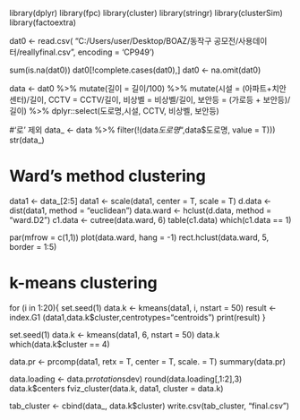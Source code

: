 library(dplyr)
library(fpc)
library(cluster)
library(stringr)
library(clusterSim)
library(factoextra)

dat0 <- read.csv( "C:/Users/user/Desktop/BOAZ/동작구 공모전/사용데이터/reallyfinal.csv", encoding = 'CP949')

sum(is.na(dat0))
dat0[!complete.cases(dat0),]
dat0 <- na.omit(dat0)

data <- dat0 %>% mutate(길이 = 길이/100) %>% 
  mutate(시설 = (아파트+치안센터)/길이, 
           CCTV = CCTV/길이, 
           비상벨 = 비상벨/길이, 
           보안등 = (가로등 + 보안등)/길이) %>% 
  dplyr::select(도로명,시설, CCTV, 비상벨, 보안등) 

#'로' 제외
data_ <- data %>% filter(!(data$도로명 %in% grep("로$",data$도로명, value = T)))
str(data_)

# Ward's method clustering
data1 <- data_[2:5]
data1 <- scale(data1, center = T, scale = T)
d.data <- dist(data1, method = "euclidean")
data.ward <- hclust(d.data, method = "ward.D2")
c1.data <- cutree(data.ward, 6)
table(c1.data)
which(c1.data == 1)

par(mfrow = c(1,1))
plot(data.ward, hang = -1)
rect.hclust(data.ward, 5, border = 1:5)

# k-means clustering
for (i in 1:20){
set.seed(1)
data.k <- kmeans(data1, i, nstart = 50)
result <- index.G1 (data1,data.k$cluster,centrotypes="centroids")
print(result)
}

set.seed(1)
data.k <- kmeans(data1, 6, nstart = 50)
data.k
which(data.k$cluster == 4)

data.pr <- prcomp(data1, retx = T, center = T, scale. = T)
summary(data.pr)

data.loading <- data.pr$rotation %*% diag(data.pr$sdev)
round(data.loading[,1:2],3)
data.k$centers
fviz_cluster(data.k, data1, cluster = data.k)

tab_cluster <- cbind(data_, data.k$cluster)
write.csv(tab_cluster, "final.csv")




















